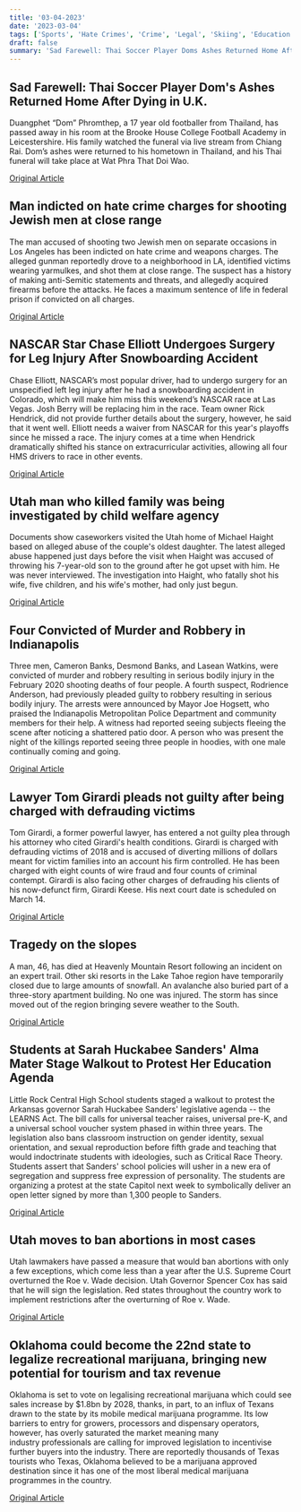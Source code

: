 ```yaml
---
title: '03-04-2023'
date: '2023-03-04'
tags: ['Sports', 'Hate Crimes', 'Crime', 'Legal', 'Skiing', 'Education', 'abortion ban', 'Recreational marijuana']
draft: false
summary: 'Sad Farewell: Thai Soccer Player Doms Ashes Returned Home After Dying in U.K....'
---
```


## Sad Farewell: Thai Soccer Player Dom's Ashes Returned Home After Dying in U.K.
Duangphet “Dom” Phromthep, a 17 year old footballer from Thailand, has passed away in his room at the Brooke House College Football Academy in Leicestershire. His family watched the funeral via live stream from Chiang Rai. Dom’s ashes were returned to his hometown in Thailand, and his Thai funeral will take place at Wat Phra That Doi Wao.

[Original Article](https://abcnews.go.com/International/wireStory/thai-cave-boys-ashes-arrive-home-uk-final-97627228)

## Man indicted on hate crime charges for shooting Jewish men at close range
The man accused of shooting two Jewish men on separate occasions in Los Angeles has been indicted on hate crime and weapons charges. The alleged gunman reportedly drove to a neighborhood in LA, identified victims wearing yarmulkes, and shot them at close range. The suspect has a history of making anti-Semitic statements and threats, and allegedly acquired firearms before the attacks. He faces a maximum sentence of life in federal prison if convicted on all charges.

[Original Article](https://abcnews.go.com/US/suspect-indicted-federal-hate-crime-charges-shootings-2/story?id=97620663)

## NASCAR Star Chase Elliott Undergoes Surgery for Leg Injury After Snowboarding Accident
Chase Elliott, NASCAR’s most popular driver, had to undergo surgery for an unspecified left leg injury after he had a snowboarding accident in Colorado, which will make him miss this weekend’s NASCAR race at Las Vegas. Josh Berry will be replacing him in the race. Team owner Rick Hendrick, did not provide further details about the surgery, however, he said that it went well. Elliott needs a waiver from NASCAR for this year's playoffs since he missed a race. The injury comes at a time when Hendrick dramatically shifted his stance on extracurricular activities, allowing all four HMS drivers to race in other events.

[Original Article](https://abcnews.go.com/Sports/wireStory/nascar-star-chase-elliott-hurts-leg-snowboarding-accident-97622442)

## Utah man who killed family was being investigated by child welfare agency
Documents show caseworkers visited the Utah home of Michael Haight based on alleged abuse of the couple's oldest daughter. The latest alleged abuse happened just days before the visit when Haight was accused of throwing his 7-year-old son to the ground after he got upset with him. He was never interviewed. The investigation into Haight, who fatally shot his wife, five children, and his wife's mother, had only just begun.

[Original Article](https://abcnews.go.com/US/wireStory/utah-man-killed-family-investigated-child-agency-97622354)

## Four Convicted of Murder and Robbery in Indianapolis
Three men, Cameron Banks, Desmond Banks, and Lasean Watkins, were convicted of murder and robbery resulting in serious bodily injury in the February 2020 shooting deaths of four people. A fourth suspect, Rodrience Anderson, had previously pleaded guilty to robbery resulting in serious bodily injury. The arrests were announced by Mayor Joe Hogsett, who praised the Indianapolis Metropolitan Police Department and community members for their help. A witness had reported seeing subjects fleeing the scene after noticing a shattered patio door. A person who was present the night of the killings reported seeing three people in hoodies, with one male continually coming and going.

[Original Article](https://abcnews.go.com/US/wireStory/3-indiana-men-guilty-fatal-shooting-3-men-97623989)

## Lawyer Tom Girardi pleads not guilty after being charged with defrauding victims
Tom Girardi, a former powerful lawyer, has entered a not guilty plea through his attorney who cited Girardi's health conditions. Girardi is charged with defrauding victims of 2018 and is accused of diverting millions of dollars meant for victim families into an account his firm controlled. He has been charged with eight counts of wire fraud and four counts of criminal contempt. Girardi is also facing other charges of defrauding his clients of his now-defunct firm, Girardi Keese. His next court date is scheduled on March 14.

[Original Article](https://abcnews.go.com/US/attorney-tom-girardi-pleads-guilty-defrauding-victims-2018/story?id=97619338)

## Tragedy on the slopes
A man, 46, has died at Heavenly Mountain Resort following an incident on an expert trail. Other ski resorts in the Lake Tahoe region have temporarily closed due to large amounts of snowfall. An avalanche also buried part of a three-story apartment building. No one was injured. The storm has since moved out of the region bringing severe weather to the South.

[Original Article](https://abcnews.go.com/US/man-dies-incident-california-ski-resort-amid-rare/story?id=97608988)

## Students at Sarah Huckabee Sanders' Alma Mater Stage Walkout to Protest Her Education Agenda
Little Rock Central High School students staged a walkout to protest the Arkansas governor Sarah Huckabee Sanders' legislative agenda -- the LEARNS Act. The bill calls for universal teacher raises, universal pre-K, and a universal school voucher system phased in within three years. The legislation also bans classroom instruction on gender identity, sexual orientation, and sexual reproduction before fifth grade and teaching that would indoctrinate students with ideologies, such as Critical Race Theory. Students assert that Sanders' school policies will usher in a new era of segregation and suppress free expression of personality. The students are organizing a protest at the state Capitol next week to symbolically deliver an open letter signed by more than 1,300 people to Sanders.

[Original Article](https://abcnews.go.com/Politics/rock-central-students-walk-protest-gov-sarah-sanders/story?id=97589399)

## Utah moves to ban abortions in most cases
Utah lawmakers have passed a measure that would ban abortions with only a few exceptions, which come less than a year after the U.S. Supreme Court overturned the Roe v. Wade decision. Utah Governor Spencer Cox has said that he will sign the legislation. Red states throughout the country work to implement restrictions after the overturning of Roe v. Wade.

[Original Article](https://abcnews.go.com/Health/wireStory/utah-governor-plans-sign-abortion-clinic-ban-97625177)

## Oklahoma could become the 22nd state to legalize recreational marijuana, bringing new potential for tourism and tax revenue
Oklahoma is set to vote on legalising recreational marijuana which could see sales increase by $1.8bn by 2028, thanks, in part, to an influx of Texans drawn to the state by its mobile medical marijuana programme. Its low barriers to entry for growers, processors and dispensary operators, however, has overly saturated the market meaning many industry professionals are calling for improved legislation to incentivise further buyers into the industry. There are reportedly thousands of Texas tourists who Texas, Oklahoma believed to be a marijuana approved destination since it has one of the most liberal medical marijuana programmes in the country.

[Original Article](https://abcnews.go.com/Business/wireStory/pot-vote-oklahoma-hungry-rake-green-texas-97628247)
